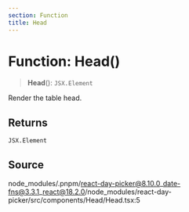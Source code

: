 ```yaml
---
section: Function
title: Head
---
```


# Function: Head()

> **Head**(): `JSX.Element`

Render the table head.

## Returns

`JSX.Element`

## Source

node\_modules/.pnpm/react-day-picker@8.10.0\_date-fns@3.3.1\_react@18.2.0/node\_modules/react-day-picker/src/components/Head/Head.tsx:5
